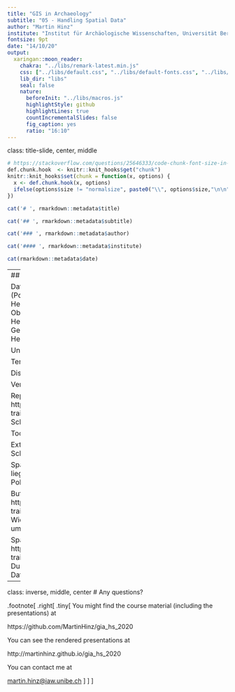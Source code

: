 ```yaml
---
title: "GIS in Archaeology"
subtitle: "05 - Handling Spatial Data"
author: "Martin Hinz"
institute: "Institut für Archäologische Wissenschaften, Universität Bern"
fontsize: 9pt
date: "14/10/20"
output:
  xaringan::moon_reader:
    chakra: "../libs/remark-latest.min.js"
    css: ["../libs/default.css", "../libs/default-fonts.css", "../libs/customize.css"]
    lib_dir: "libs"
    seal: false
    nature:
      beforeInit: "../libs/macros.js"
      highlightStyle: github
      highlightLines: true
      countIncrementalSlides: false
      fig_caption: yes
      ratio: "16:10"
---
```

class: title-slide, center, middle
```r
# https://stackoverflow.com/questions/25646333/code-chunk-font-size-in-rmarkdown-with-knitr-and-latex
def.chunk.hook  <- knitr::knit_hooks$get("chunk")
knitr::knit_hooks$set(chunk = function(x, options) {
  x <- def.chunk.hook(x, options)
  ifelse(options$size != "normalsize", paste0("\\", options$size,"\n\n", x, "\n\n \\normalsize"), x)
})
```

```r
cat('# ', rmarkdown::metadata$title)
```

```r
cat('## ', rmarkdown::metadata$subtitle)
```

```r
cat('### ', rmarkdown::metadata$author)
```

```r
cat('#### ', rmarkdown::metadata$institute)
```

```r
cat(rmarkdown::metadata$date)
```

---
## Content yet to come

Daten:
14C Daten für die Schweiz (Point)
Kantone (Polygon), Heruntergeladen
Oberflächengewässer (Polygon), Heruntergeladen
Gesamtausdehung_schweiz, Heruntergeladen


Union

Temporäre Layer

Dissolve

Vertex Tool

Reprojection https://training.datapolitan.com/qgis-training/Intermediate_GIS/#218
Auf Schweizer CH1903 umprojizieren

Toolbox

Extract by Location
14C Daten für die Schweiz ausschneiden

Spatial Query
Wieviele Fundstellen liegen in Gewässern?
Count Points in Polygon

Buffer https://training.datapolitan.com/qgis-training/Intermediate_GIS/#203
Wieviele Fundstellen liegen in 1km um Gewässer

Spatial Join https://training.datapolitan.com/qgis-training/Intermediate_GIS/#170
Durchschittlicher BP Wert der 14C Daten pro Kanton

---
class: inverse, middle, center
# Any questions?

.footnote[
.right[
.tiny[
You might find the course material (including the presentations) at

https://github.com/MartinHinz/gia_hs_2020

You can see the rendered presentations at

http://martinhinz.github.io/gia_hs_2020

You can contact me at

<a href="mailto:martin.hinz@iaw.unibe.ch">martin.hinz@iaw.unibe.ch</a>
]
]
]
